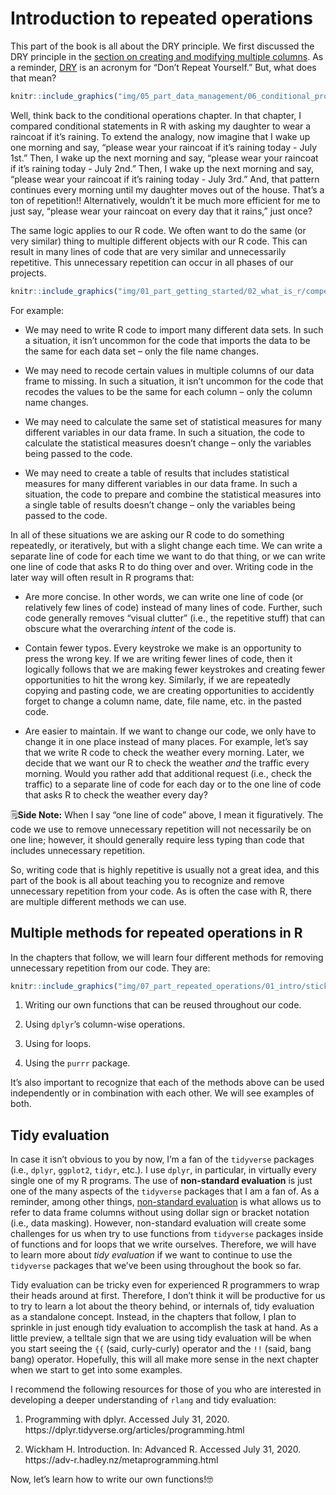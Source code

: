# Introduction to repeated operations

<!--
We rarely _have_ to use the techniques that we will learn in this part of the book to accomplish a given task.
-->

This part of the book is all about the DRY principle. We first discussed the DRY principle in the [section on creating and modifying multiple columns](#adding-or-modifying-multiple-columns). As a reminder, [DRY](https://en.wikipedia.org/wiki/Don%27t_repeat_yourself) is an acronym for "Don't Repeat Yourself." But, what does that mean? 

```r
knitr::include_graphics("img/05_part_data_management/06_conditional_processing/rain.png")
```

Well, think back to the conditional operations chapter. In that chapter, I compared conditional statements in R with asking my daughter to wear a raincoat if it's raining. To extend the analogy, now imagine that I wake up one morning and say, "please wear your raincoat if it's raining today - July 1st." Then, I wake up the next morning and say, "please wear your raincoat if it's raining today - July 2nd." Then, I wake up the next morning and say, "please wear your raincoat if it's raining today - July 3rd." And, that pattern continues every morning until my daughter moves out of the house. That's a ton of repetition!! Alternatively, wouldn't it be much more efficient for me to just say, "please wear your raincoat on every day that it rains," just once?

The same logic applies to our R code. We often want to do the same (or very similar) thing to multiple different objects with our R code. This can result in many lines of code that are very similar and unnecessarily repetitive. This unnecessary repetition can occur in all phases of our projects.

```r
knitr::include_graphics("img/01_part_getting_started/02_what_is_r/competencies_overview.png")
```

For example:

* We may need to write R code to import many different data sets. In such a situation, it isn't uncommon for the code that imports the data to be the same for each data set -- only the file name changes. 

* We may need to recode certain values in multiple columns of our data frame to missing. In such a situation, it isn't uncommon for the code that recodes the values to be the same for each column -- only the column name changes. 

* We may need to calculate the same set of statistical measures for many different variables in our data frame. In such a situation, the code to calculate the statistical measures doesn't change -- only the variables being passed to the code. 

* We may need to create a table of results that includes statistical measures for many different variables in our data frame. In such a situation, the code to prepare and combine the statistical measures into a single table of results doesn't change -- only the variables being passed to the code. 

In all of these situations we are asking our R code to do something repeatedly, or iteratively, but with a slight change each time. We can write a separate line of code for each time we want to do that thing, or we can write one line of code that asks R to do thing over and over. Writing code in the later way will often result in R programs that:

* Are more concise. In other words, we can write one line of code (or relatively few lines of code) instead of many lines of code. Further, such code generally removes "visual clutter" (i.e., the repetitive stuff) that can obscure what the overarching _intent_ of the code is.

* Contain fewer typos. Every keystroke we make is an opportunity to press the wrong key. If we are writing fewer lines of code, then it logically follows that we are making fewer keystrokes and creating fewer opportunities to hit the wrong key. Similarly, if we are repeatedly copying and pasting code, we are creating opportunities to accidently forget to change a column name, date, file name, etc. in the pasted code.

* Are easier to maintain. If we want to change our code, we only have to change it in one place instead of many places. For example, let's say that we write R code to check the weather every morning. Later, we decide that we want our R to check the weather _and_ the traffic every morning. Would you rather add that additional request (i.e., check the traffic) to a separate line of code for each day or to the one line of code that asks R to check the weather every day?

<p class="note"> 🗒**Side Note:** When I say "one line of code" above, I mean it figuratively. The code we use to remove unnecessary repetition will not necessarily be on one line; however, it should generally require less typing than code that includes unnecessary repetition.</p>

So, writing code that is highly repetitive is usually not a great idea, and this part of the book is all about teaching you to recognize and remove unnecessary repetition from your code. As is often the case with R, there are multiple different methods we can use.

## Multiple methods for repeated operations in R

In the chapters that follow, we will learn four different methods for removing unnecessary repetition from our code. They are:

```r
knitr::include_graphics("img/07_part_repeated_operations/01_intro/stickers.png")
```

1. Writing our own functions that can be reused throughout our code.

2. Using `dplyr`'s column-wise operations.

3. Using for loops.

4. Using the `purrr` package.

It's also important to recognize that each of the methods above can be used independently or in combination with each other. We will see examples of both.

## Tidy evaluation

In case it isn't obvious to you by now, I'm a fan of the `tidyverse` packages (i.e., `dplyr`, `ggplot2`, `tidyr`, etc.). I use `dplyr`, in particular, in virtually every single one of my R programs. The use of **non-standard evaluation** is just one of the many aspects of the `tidyverse` packages that I am a fan of. As a reminder, among other things, [non-standard evaluation](#non-standard-evaluation) is what allows us to refer to data frame columns without using dollar sign or bracket notation (i.e., data masking). However, non-standard evaluation will create some challenges for us when try to use functions from `tidyverse` packages inside of functions and for loops that we write ourselves. Therefore, we will have to learn more about _tidy evaluation_ if we want to continue to use the `tidyverse` packages that we've been using throughout the book so far.

Tidy evaluation can be tricky even for experienced R programmers to wrap their heads around at first. Therefore, I don't think it will be productive for us to try to learn a lot about the theory behind, or internals of, tidy evaluation as a standalone concept. Instead, in the chapters that follow, I plan to sprinkle in just enough tidy evaluation to accomplish the task at hand. As a little preview, a telltale sign that we are using tidy evaluation will be when you start seeing the `{{` (said, curly-curly) operator and the `!!` (said, bang bang) operator. Hopefully, this will all make more sense in the next chapter when we start to get into some examples. 

I recommend the following resources for those of you who are interested in developing a deeper understanding of `rlang` and tidy evaluation:

1. Programming with dplyr. Accessed July 31, 2020. https://dplyr.tidyverse.org/articles/programming.html

2. Wickham H. Introduction. In: Advanced R. Accessed July 31, 2020. https://adv-r.hadley.nz/metaprogramming.html

Now, let's learn how to write our own functions!🤓
